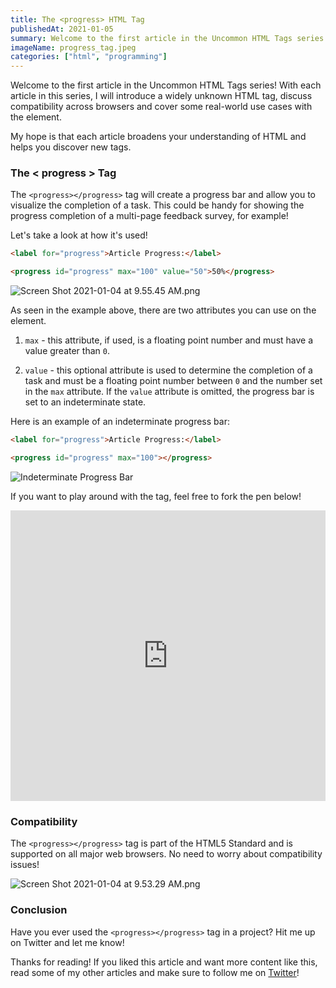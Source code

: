 ```yaml
---
title: The <progress> HTML Tag
publishedAt: 2021-01-05
summary: Welcome to the first article in the Uncommon HTML Tags series! The <progress> tag will create a progress bar and allow you to visualize the completion of a task. Let's take a look at how it's used!
imageName: progress_tag.jpeg
categories: ["html", "programming"]
---
```


Welcome to the first article in the Uncommon HTML Tags series!
With each article in this series, I will introduce a widely unknown HTML tag, discuss compatibility across browsers and cover some real-world use cases with the element.

My hope is that each article broadens your understanding of HTML and helps you discover new tags.

### The < progress > Tag

The `<progress></progress>` tag will create a progress bar and allow you to visualize the completion of a task. This could be handy for showing the progress completion of a multi-page feedback survey, for example!

Let's take a look at how it's used!

```html
<label for="progress">Article Progress:</label>

<progress id="progress" max="100" value="50">50%</progress>
```

![Screen Shot 2021-01-04 at 9.55.45 AM.png](https://cdn.hashnode.com/res/hashnode/image/upload/v1609775753781/mburlbLBM.png)

As seen in the example above, there are two attributes you can use on the element.

1. `max` - this attribute, if used, is a floating point number and must have a value greater than `0`.

2. `value` - this optional attribute is used to determine the completion of a task and must be a floating point number between `0` and the number set in the `max` attribute. If the `value` attribute is omitted, the progress bar is set to an indeterminate state.

Here is an example of an indeterminate progress bar:

```html
<label for="progress">Article Progress:</label>

<progress id="progress" max="100"></progress>
```

![Indeterminate Progress Bar](https://media.giphy.com/media/AtInr1byEBtnARfLmT/giphy.gif)

If you want to play around with the tag, feel free to fork the pen below!

<iframe
  height="465"
  width="100%"
  scrolling="no"
  title="&lt;progress&gt; HTML Tag"
  src="https://codepen.io/braydoncoyer/embed/mdrLdRZ?height=265&theme-id=light&default-tab=html,result"
  frameBorder="no"
  loading="lazy"
  allowtransparency="true"
  allowFullScreen={true}
>
  See the Pen{" "}
  <a href="https://codepen.io/braydoncoyer/pen/mdrLdRZ">
    &lt;progress&gt; HTML Tag
  </a>{" "}
  by Omar Shayk (<a href="https://codepen.io/braydoncoyer">@braydoncoyer</a>) on{" "}
  <a href="https://codepen.io">CodePen</a>.
</iframe>

### Compatibility

The `<progress></progress>` tag is part of the HTML5 Standard and is supported on all major web browsers. No need to worry about compatibility issues!

![Screen Shot 2021-01-04 at 9.53.29 AM.png](https://cdn.hashnode.com/res/hashnode/image/upload/v1609775615556/lW9E7cNN3.png)

### Conclusion

Have you ever used the `<progress></progress>` tag in a project? Hit me up on Twitter and let me know!

Thanks for reading! If you liked this article and want more content like this, read some of my other articles and make sure to follow me on [Twitter](https://twitter.com/OmarCoyer)!
